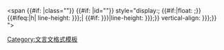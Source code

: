 <span {{#if: {{{class|}}}|class="{{{class|}}}"}} {{#if: {{{id|}}}|id="{{{id|}}}"}} style="display:{{{display|inline-block}}}; {{#if:{{{float|}}}|float: {{{float|}}};}} {{#ifeq:{{{2|}}}|h|{{writing-mode|h}} line-height: {{{line-height|{{{lh|1em}}}}}};|{{writing-mode|v}} {{#if: {{{line-height|{{{lh|}}}}}}|line-height: {{{line-height|{{{lh|}}}}}};}} vertical-align: {{{vertical-align|{{{valign|text-top}}}}}};}} {{{style|}}}">{{{1|}}}</span><noinclude>
{{Documentation}}
[[Category:文言文格式模板]]
</noinclude>
